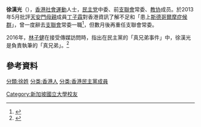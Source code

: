 '''徐漢光'''（{{bd|1950/1951||}}），[[香港|香港]][[社會運動|社會運動]]人士，[[民主黨_(香港)|民主党]]中委、前[[支聯會|支聯會]]常委、[[教协|教协]]成员。於2013年5月批評[[天安門母親|天安門母親]]成員[[丁子霖|丁子霖]]對香港資訊了解不足和「患上[[斯德哥爾摩症候群|斯德哥爾摩症候群]]」，曾一度辭去[[支聯會|支聯會]]常委一職<ref>{{Cite web |url=http://hk.news.yahoo.com/%E6%94%AF%E8%81%AF%E6%9C%83%E5%B8%B8%E5%A7%94%E5%BE%90%E6%BC%A2%E5%85%89%E8%BE%AD%E8%81%B7-%E6%94%B6%E5%9B%9E%E5%B0%8D%E4%B8%81%E5%AD%90%E9%9C%96%E6%89%B9%E8%A9%95-194700732.html |title=支聯會常委徐漢光辭職　收回對丁子霖批評 |access-date=2013-06-03 |archive-date=2013-06-08 |archive-url=https://web.archive.org/web/20130608074925/http://hk.news.yahoo.com/%E6%94%AF%E8%81%AF%E6%9C%83%E5%B8%B8%E5%A7%94%E5%BE%90%E6%BC%A2%E5%85%89%E8%BE%AD%E8%81%B7-%E6%94%B6%E5%9B%9E%E5%B0%8D%E4%B8%81%E5%AD%90%E9%9C%96%E6%89%B9%E8%A9%95-194700732.html }}</ref>，但數月後再重任支聯會常委。

2016年，[[林子健|林子健]]在接受傳媒訪問時，指出在民主黨的「真兄弟事件」中，徐漢光是負責執筆的「真兄弟」。<ref>{{cite news |title=【概觀民主黨．滲透 1】誰是兄弟誰是鬼 |url=https://thestandnews.com/politics/%E6%A6%82%E8%A7%80%E6%B0%91%E4%B8%BB%E9%BB%A8-%E6%BB%B2%E9%80%8F-1-%E8%AA%B0%E6%98%AF%E5%85%84%E5%BC%9F%E8%AA%B0%E6%98%AF%E9%AC%BC/ |website=立場新聞 |date=2016-05-10 |accessdate=2019-01-12 |archive-date=2021-09-08 |archive-url=https://web.archive.org/web/20210908192602/https://www.thestandnews.com/politics/%E6%A6%82%E8%A7%80%E6%B0%91%E4%B8%BB%E9%BB%A8-%E6%BB%B2%E9%80%8F-1-%E8%AA%B0%E6%98%AF%E5%85%84%E5%BC%9F%E8%AA%B0%E6%98%AF%E9%AC%BC }}</ref>

==參考資料==
{{reflist}}
{{DEFAULTSORT:Tsui}}
[[分類:徐姓|分類:徐姓]]
[[分类:香港人|分类:香港人]]
[[分类:香港民主黨成員|分类:香港民主黨成員]]
[[Category:新加坡國立大學校友|Category:新加坡國立大學校友]]
{{hk-bio-stub}}
